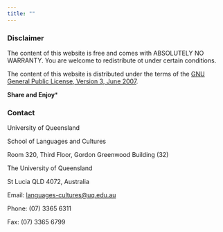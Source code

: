 ```yaml
---
title: ""
---
```


### **Disclaimer**

The content of this website is free and comes with ABSOLUTELY NO WARRANTY. You are welcome to redistribute ot under certain conditions. 


The content of this website is distributed under the terms of the [GNU General Public License, Version 3, June 2007](). 


**Share and Enjoy***

### **Contact**
University of Queensland

School of Languages and Cultures

Room 320, Third Floor, Gordon Greenwood Building (32)

The University of Queensland

St Lucia QLD 4072, Australia



Email: <languages-cultures@uq.edu.au>

Phone: (07) 3365 6311

Fax: (07) 3365 6799




